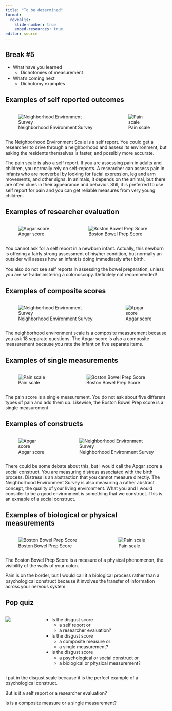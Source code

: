 ```yaml
---
title: "To be determined"
format: 
  revealjs:
    slide-number: true
    embed-resources: true
editor: source
---
```


## Break #5

-   What have you learned
    -   Dichotomies of measurement
-   What's coming next
    -   Dichotomy examples

## Examples of self reported outcomes

:::::: {.columns}
::: {.column}
![Neighborhood Environment Survey](images/nes-image.jpg)
:::

::: {.column}
![Pain scale](images/pain-image.jpg)
:::
::::::

::: notes

The Neighborhood Environment Scale is a self report. You could get a researcher to drive through a neighborhood and assess its environment, but asking the residents themselves is faster, and possibly more accurate.

The pain scale is also a self report. If you are assessing pain in adults and children, you normally rely on self-reports. A researcher can assess pain in infants who are nonverbal by looking for facial expression, leg and arm movements, and other signs. In animals, it depends on the animal, but there are often clues in their appearance and behavior. Still, it is preferred to use self report for pain and you can get reliable measures from very young children.

:::

## Examples of researcher evaluation

:::::: {.columns}
::: {.column}
![Apgar score](images/apgar-image.jpg)
:::

::: {.column}
![Boston Bowel Prep Score](images/bbps-image.jpg)
:::
::::::

::: notes

You cannot ask for a self report in a newborn infant. Actually, this newborn is offering a fairly strong assessment of his/her condition, but normally an outsider will assess how an infant is doing immediately after birth.

You also do not see self reports in assessing the bowel preparation, unless you are self-administering a colonoscopy. Definitely not recommended!

:::

## Examples of composite scores

:::::: {.columns}
::: {.column}
![Neighborhood Environment Survey](images/nes-image.jpg)
:::

::: {.column}
![Apgar score](images/apgar-image.jpg)
:::
::::::

::: notes

The neighborhood environment scale is a composite measurement because you ask 18 separate questions. The Apgar score is also a composite measurement because you rate the infant on five separate items.

:::

## Examples of single measurements

:::::: {.columns}
::: {.column}
![Pain scale](images/pain-image.jpg)
:::

::: {.column}
![Boston Bowel Prep Score](images/bbps-image.jpg)
:::
::::::

::: notes

The pain score is a single measurement. You do not ask about five different types of pain and add them up. Likewise, the Boston Bowel Prep score is a single measurement.

:::

## Examples of constructs

:::::: {.columns}
::: {.column}
![Apgar score](images/apgar-image.jpg)
:::

::: {.column}
![Neighborhood Environment Survey](images/nes-image.jpg)
:::
::::::

::: notes

There could be some debate about this, but I would call the Apgar score a social construct. You are measuring distress associated with the birth process. Distress is an abstraction that you cannot measure directly. The Neighborhood Environment Survey is also measuring a rather abstract concept, the quality of your living environment. What you and I would consider to be a good environment is something that we construct. This is an exmaple of a social construct.

:::

## Examples of biological or physical measurements

:::::: {.columns}
::: {.column}
![Boston Bowel Prep Score](images/bbps-image.jpg)
:::

::: {.column}
![Pain scale](images/pain-image.jpg)
:::
::::::

::: notes

The Boston Bowel Prep Score is a measure of a physical phenomenon, the visibility of the walls of your colon.

Pain is on the border, but I would call it a biological process rather than a psychological construct because it involves the transfer of information across your nervous system.

:::

## Pop quiz

:::::: {.columns}
::: {.column}
![](images/disgust-image.jpg)
:::

::: {.column}
-   Is the disgust score 
    -   a self report or
    -   a researcher evaluation?
-   Is the disgust score
    -   a composite measure or
    -   a single measurement?
-   Is the disgust score
    -   a psychological or social construct or
    -   a biological or physical measurement?
:::
::::::

::: notes

I put in the disgust scale because it is the perfect example of a psychological construct. 

But is it a self report or a researcher evaluation?

Is is a composite measure or a single measurement?

:::

